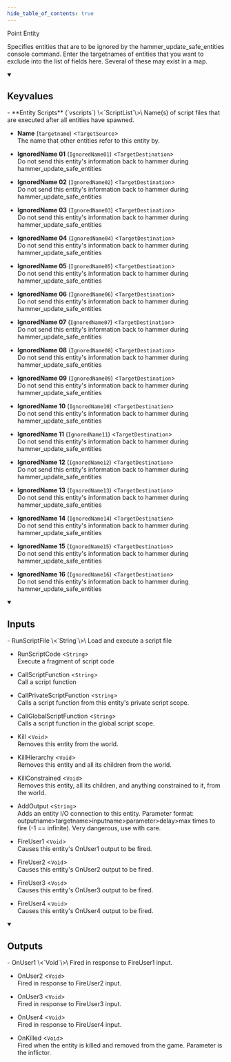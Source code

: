 ```yaml
---
hide_table_of_contents: true
---
```


Point Entity

Specifies entities that are to be ignored by the hammer_update_safe_entities console command. Enter the targetnames of entities that you want to exclude into the list of fields here. Several of these may exist in a map.

<details open>
<summary><h2>Keyvalues</h2></summary>
- **Entity Scripts** (`vscripts`) \<`ScriptList`\>\
Name(s) of script files that are executed after all entities have spawned.

- **Name** (`targetname`) \<`TargetSource`\>\
The name that other entities refer to this entity by.

- **IgnoredName 01** (`IgnoredName01`) \<`TargetDestination`\>\
Do not send this entity's information back to hammer during hammer_update_safe_entities

- **IgnoredName 02** (`IgnoredName02`) \<`TargetDestination`\>\
Do not send this entity's information back to hammer during hammer_update_safe_entities

- **IgnoredName 03** (`IgnoredName03`) \<`TargetDestination`\>\
Do not send this entity's information back to hammer during hammer_update_safe_entities

- **IgnoredName 04** (`IgnoredName04`) \<`TargetDestination`\>\
Do not send this entity's information back to hammer during hammer_update_safe_entities

- **IgnoredName 05** (`IgnoredName05`) \<`TargetDestination`\>\
Do not send this entity's information back to hammer during hammer_update_safe_entities

- **IgnoredName 06** (`IgnoredName06`) \<`TargetDestination`\>\
Do not send this entity's information back to hammer during hammer_update_safe_entities

- **IgnoredName 07** (`IgnoredName07`) \<`TargetDestination`\>\
Do not send this entity's information back to hammer during hammer_update_safe_entities

- **IgnoredName 08** (`IgnoredName08`) \<`TargetDestination`\>\
Do not send this entity's information back to hammer during hammer_update_safe_entities

- **IgnoredName 09** (`IgnoredName09`) \<`TargetDestination`\>\
Do not send this entity's information back to hammer during hammer_update_safe_entities

- **IgnoredName 10** (`IgnoredName10`) \<`TargetDestination`\>\
Do not send this entity's information back to hammer during hammer_update_safe_entities

- **IgnoredName 11** (`IgnoredName11`) \<`TargetDestination`\>\
Do not send this entity's information back to hammer during hammer_update_safe_entities

- **IgnoredName 12** (`IgnoredName12`) \<`TargetDestination`\>\
Do not send this entity's information back to hammer during hammer_update_safe_entities

- **IgnoredName 13** (`IgnoredName13`) \<`TargetDestination`\>\
Do not send this entity's information back to hammer during hammer_update_safe_entities

- **IgnoredName 14** (`IgnoredName14`) \<`TargetDestination`\>\
Do not send this entity's information back to hammer during hammer_update_safe_entities

- **IgnoredName 15** (`IgnoredName15`) \<`TargetDestination`\>\
Do not send this entity's information back to hammer during hammer_update_safe_entities

- **IgnoredName 16** (`IgnoredName16`) \<`TargetDestination`\>\
Do not send this entity's information back to hammer during hammer_update_safe_entities


 </details>
<details open>
<summary><h2>Inputs</h2></summary>
- RunScriptFile \<`String`\>\
Load and execute a script file

- RunScriptCode \<`String`\>\
Execute a fragment of script code

- CallScriptFunction \<`String`\>\
Call a script function

- CallPrivateScriptFunction \<`String`\>\
Calls a script function from this entity's private script scope.

- CallGlobalScriptFunction \<`String`\>\
Calls a script function in the global script scope.

- Kill \<`Void`\>\
Removes this entity from the world.

- KillHierarchy \<`Void`\>\
Removes this entity and all its children from the world.

- KillConstrained \<`Void`\>\
Removes this entity, all its children, and anything constrained to it, from the world.

- AddOutput \<`String`\>\
Adds an entity I/O connection to this entity. Parameter format: outputname&gt;targetname>inputname&gt;parameter&gt;delay&gt;max times to fire (-1 == infinite). Very dangerous, use with care.

- FireUser1 \<`Void`\>\
Causes this entity's OnUser1 output to be fired.

- FireUser2 \<`Void`\>\
Causes this entity's OnUser2 output to be fired.

- FireUser3 \<`Void`\>\
Causes this entity's OnUser3 output to be fired.

- FireUser4 \<`Void`\>\
Causes this entity's OnUser4 output to be fired.


 </details>
<details open>
<summary><h2>Outputs</h2></summary>
- OnUser1 \<`Void`\>\
Fired in response to FireUser1 input.

- OnUser2 \<`Void`\>\
Fired in response to FireUser2 input.

- OnUser3 \<`Void`\>\
Fired in response to FireUser3 input.

- OnUser4 \<`Void`\>\
Fired in response to FireUser4 input.

- OnKilled \<`Void`\>\
Fired when the entity is killed and removed from the game. Parameter is the inflictor.


 </details>